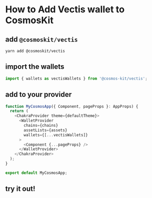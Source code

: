 
# How to Add Vectis wallet to CosmosKit

## add `@cosmoskit/vectis`

```
yarn add @cosmoskit/vectis
```

## import the wallets

```js
import { wallets as vectisWallets } from '@cosmos-kit/vectis';
```

## add to your provider

```js
function MyCosmosApp({ Component, pageProps }: AppProps) {
  return (
    <ChakraProvider theme={defaultTheme}>
      <WalletProvider
        chains={chains}
        assetLists={assets}
        wallets={[...vectisWallets]}
      >
        <Component {...pageProps} />
      </WalletProvider>
    </ChakraProvider>
  );
}

export default MyCosmosApp;
```

## try it out!

<WalletSection walletNames={walletNames}/>

